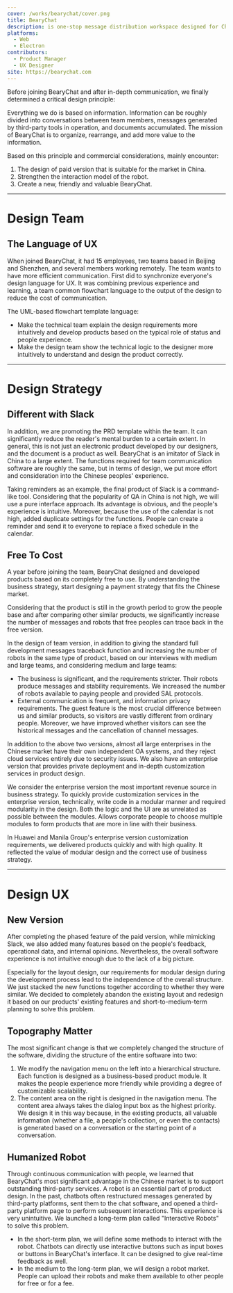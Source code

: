 ```yaml
---
cover: /works/bearychat/cover.png
title: BearyChat
description: is one-stop message distribution workspace designed for Chinese teams.
platforms:
  - Web
  - Electron
contributors:
  - Product Manager
  - UX Designer
site: https://bearychat.com
---
```


Before joining BearyChat and after in-depth communication, we finally determined a critical design principle:

Everything we do is based on information. Information can be roughly divided into conversations between team members, messages generated by third-party tools in operation, and documents accumulated. The mission of BearyChat is to organize, rearrange, and add more value to the information.

Based on this principle and commercial considerations, mainly encounter:

1. The design of paid version that is suitable for the market in China.
2. Strengthen the interaction model of the robot.
3. Create a new, friendly and valuable BearyChat.

---

# Design Team

## ‍The Language of UX

<WorkImage
  src="/works/bearychat/figure-1.png"
  width="528"
  height="996"
  alt="Flowchart template we use."
  position="underH2"
/>

When joined BearyChat, it had 15 employees, two teams based in Beijing and Shenzhen, and several members working remotely. The team wants to have more efficient communication. First did to synchronize everyone's design language for UX. It was combining previous experience and learning, a team common flowchart language to the output of the design to reduce the cost of communication.

The UML-based flowchart template language:

- Make the technical team explain the design requirements more intuitively and develop products based on the typical role of status and people experience.
- Make the design team show the technical logic to the designer more intuitively to understand and design the product correctly.

---

# Design Strategy

## Different with Slack

In addition, we are promoting the PRD template within the team. It can significantly reduce the reader's mental burden to a certain extent. In general, this is not just an electronic product developed by our designers, and the document is a product as well. BearyChat is an imitator of Slack in China to a large extent. The functions required for team communication software are roughly the same, but in terms of design, we put more effort and consideration into the Chinese peoples' experience.

Taking reminders as an example, the final product of Slack is a command-like tool. Considering that the popularity of QA in China is not high, we will use a pure interface approach. Its advantage is obvious, and the people's experience is intuitive. Moreover, because the use of the calendar is not high, added duplicate settings for the functions. People can create a reminder and send it to everyone to replace a fixed schedule in the calendar.

<WorkImage
  src="/works/bearychat/figure-2.png"
  width="980"
  height="533"
  alt="BearyChat provides a people interface for peoples to create reminders."
  position="fullScreen"
/>

## Free To Cost

A year before joining the team, BearyChat designed and developed products based on its completely free to use. By understanding the business strategy, start designing a payment strategy that fits the Chinese market.

Considering that the product is still in the growth period to grow the people base and after comparing other similar products, we significantly increase the number of messages and robots that free peoples can trace back in the free version.

In the design of team version, in addition to giving the standard full development messages traceback function and increasing the number of robots in the same type of product, based on our interviews with medium and large teams, and considering medium and large teams:

- The business is significant, and the requirements stricter. Their robots produce messages and stability requirements. We increased the number of robots available to paying people and provided SAL protocols.
- External communication is frequent, and information privacy requirements. The guest feature is the most crucial difference between us and similar products, so visitors are vastly different from ordinary people. Moreover, we have improved whether visitors can see the historical messages and the cancellation of channel messages.

In addition to the above two versions, almost all large enterprises in the Chinese market have their own independent OA systems, and they reject cloud services entirely due to security issues. We also have an enterprise version that provides private deployment and in-depth customization services in product design.

We consider the enterprise version the most important revenue source in business strategy. To quickly provide customization services in the enterprise version, technically, write code in a modular manner and required modularity in the design. Both the logic and the UI are as unrelated as possible between the modules. Allows corporate people to choose multiple modules to form products that are more in line with their business.

In Huawei and Manila Group's enterprise version customization requirements, we delivered products quickly and with high quality. It reflected the value of modular design and the correct use of business strategy.

<WorkImage
  src="/works/bearychat/figure-3.png"
  width="980"
  height="2163"
  alt="Screenshot of BearyChat's price presentation page."
  position="fullScreen"
/>

---

# Design UX

## New Version

After completing the phased feature of the paid version, while mimicking Slack, we also added many features based on the people's feedback, operational data, and internal opinions. Nevertheless, the overall software experience is not intuitive enough due to the lack of a big picture.

<WorkImage
  src="/works/bearychat/figure-4.png"
  width="980"
  height="532"
  alt="Screenshot of old BearyChat version."
  position="fullScreen"
/>

Especially for the layout design, our requirements for modular design during the development process lead to the independence of the overall structure. We just stacked the new functions together according to whether they were similar. We decided to completely abandon the existing layout and redesign it based on our products' existing features and short-to-medium-term planning to solve this problem.

## Topography Matter

The most significant change is that we completely changed the structure of the software, dividing the structure of the entire software into two:

1. We modify the navigation menu on the left into a hierarchical structure. Each function is designed as a business-based product module. It makes the people experience more friendly while providing a degree of customizable scalability.
2. The content area on the right is designed in the navigation menu. The content area always takes the dialog input box as the highest priority. We design it in this way because, in the existing products, all valuable information (whether a file, a people's collection, or even the contacts) is generated based on a conversation or the starting point of a conversation.

<Topography />

## Humanized Robot

Through continuous communication with people, we learned that BearyChat's most significant advantage in the Chinese market is to support outstanding third-party services. A robot is an essential part of product design. In the past, chatbots often restructured messages generated by third-party platforms, sent them to the chat software, and opened a third-party platform page to perform subsequent interactions. This experience is very unintuitive. We launched a long-term plan called "Interactive Robots" to solve this problem.

- In the short-term plan, we will define some methods to interact with the robot. Chatbots can directly use interactive buttons such as input boxes or buttons in BearyChat's interface. It can be designed to give real-time feedback as well.
- In the medium to the long-term plan, we will design a robot market. People can upload their robots and make them available to other people for free or for a fee.
